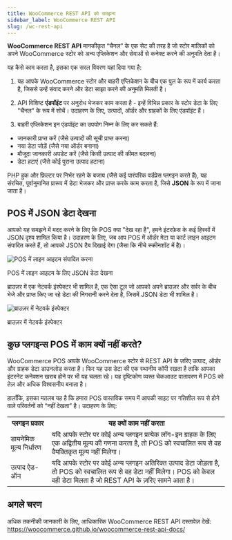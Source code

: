 ```yaml
---
title: WooCommerce REST API को समझना
sidebar_label: WooCommerce REST API
slug: /wc-rest-api
---
```



**WooCommerce REST API** मानकीकृत “चैनल” के एक सेट की तरह है जो स्टोर मालिकों को अपने WooCommerce स्टोर को अन्य एप्लिकेशन और सेवाओं से कनेक्ट करने की अनुमति देता है।

यह कैसे काम करता है, इसका एक सरल विवरण यहां दिया गया है:

1. यह आपके WooCommerce स्टोर और बाहरी एप्लिकेशन के बीच एक पुल के रूप में कार्य करता है, जिससे उन्हें संवाद करने और डेटा साझा करने की अनुमति मिलती है।

2. API विशिष्ट **एंडपॉइंट** पर अनुरोध भेजकर काम करता है - इन्हें विभिन्न प्रकार के स्टोर डेटा के लिए "चैनल" के रूप में सोचें। उदाहरण के लिए, उत्पादों, ऑर्डर और ग्राहकों के लिए एंडपॉइंट हैं।

3. बाहरी एप्लिकेशन इन एंडपॉइंट का उपयोग निम्न के लिए कर सकते हैं:
- जानकारी प्राप्त करें (जैसे उत्पादों की सूची प्राप्त करना)
- नया डेटा जोड़ें (जैसे नया ऑर्डर बनाना)
- मौजूदा जानकारी अपडेट करें (जैसे किसी उत्पाद की कीमत बदलना)
- डेटा हटाएं (जैसे कोई पुराना उत्पाद हटाना)

PHP हुक और फ़िल्टर पर निर्भर रहने के बजाय (जैसे कई पारंपरिक वर्डप्रेस प्लगइन करते हैं), यह संरचित, पूर्वानुमानित प्रारूप में डेटा भेजकर और प्राप्त करके काम करता है, जिसे **JSON** के रूप में जाना जाता है।

<LocalizedSVG svgName="wc-rest-api" />

## POS में JSON डेटा देखना

आपको यह समझने में मदद करने के लिए कि POS क्या "देख रहा है", हमने इंटरफ़ेस के कई हिस्सों में JSON दृश्य शामिल किया है।
उदाहरण के लिए, जब आप POS में ऑर्डर मेटा या कार्ट लाइन आइटम संपादित करते हैं, तो आपको JSON टैब दिखाई देगा (जैसा कि नीचे स्क्रीनशॉट में है)।

<div class="image-container">
<Image
alt="POS में लाइन आइटम संपादित करना"
img="/img/edit-line-item.png"
height={400}
/>
<p class="image-caption">
POS में लाइन आइटम के लिए JSON डेटा देखना
</p>
</div>

ब्राउज़र में एक नेटवर्क इंस्पेक्टर भी शामिल है, एक ऐसा टूल जो आपको अपने ब्राउज़र और सर्वर के बीच भेजे और प्राप्त किए जा रहे डेटा की निगरानी करने देता है, जिसमें JSON डेटा भी शामिल है।

<div class="image-container">
<Image
alt="ब्राउज़र में नेटवर्क इंस्पेक्टर"
img="/img/network-inspector.png"
/>
<p class="image-caption">
ब्राउज़र में नेटवर्क इंस्पेक्टर
</p>
</div>

## कुछ प्लगइन्स POS में काम क्यों नहीं करते?

WooCommerce POS आपके WooCommerce स्टोर से REST API के ज़रिए उत्पाद, ऑर्डर और ग्राहक डेटा डाउनलोड करता है।
फिर यह उस डेटा की एक स्थानीय कॉपी रखता है ताकि आपका इंटरनेट कनेक्शन खराब होने पर भी यह चलता रहे।
यह दृष्टिकोण व्यस्त चेकआउट वातावरण में POS को तेज़ और अधिक विश्वसनीय बनाता है।

हालाँकि, इसका मतलब यह है कि हमारा POS वास्तविक समय में आपकी साइट पर गतिशील रूप से होने वाले परिवर्तनों को “नहीं देखता” है। उदाहरण के लिए:

<table>
<tr>
<th style={{width: "200px"}}>प्लगइन प्रकार</th>
<th>यह क्यों काम नहीं करता</th>
</tr>
<tr>
<td>डायनेमिक मूल्य निर्धारण</td>
<td>यदि आपके स्टोर पर कोई अन्य प्लगइन प्रत्येक लॉग-इन ग्राहक के लिए एक अद्वितीय मूल्य की गणना करता है, तो POS को स्वचालित रूप से वह वैयक्तिकृत मूल्य नहीं मिलेगा।</td>
</tr>
<tr>
<td>उत्पाद ऐड-ऑन</td>
<td>यदि आपके स्टोर पर कोई अन्य प्लगइन अतिरिक्त उत्पाद डेटा जोड़ता है, तो POS को स्वचालित रूप से वह डेटा नहीं मिलेगा। POS को केवल वही डेटा मिलता है जो REST API के ज़रिए सामने आता है।</td>
</tr>
</table>

## अगले चरण

अधिक तकनीकी जानकारी के लिए, आधिकारिक WooCommerce REST API दस्तावेज़ देखें:
https://woocommerce.github.io/woocommerce-rest-api-docs/
